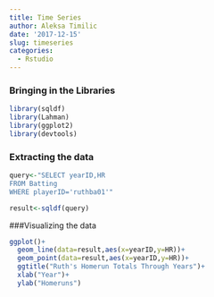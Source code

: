 ```yaml
---
title: Time Series
author: Aleksa Timilic
date: '2017-12-15'
slug: timeseries
categories:
  - Rstudio
---
```



### Bringing in the Libraries
```r
library(sqldf)
library(Lahman)
library(ggplot2)
library(devtools)
```

### Extracting the data
```r
query<-"SELECT yearID,HR
FROM Batting
WHERE playerID='ruthba01'"

result<-sqldf(query)
```


###Visualizing the data
```r
ggplot()+
  geom_line(data=result,aes(x=yearID,y=HR))+
  geom_point(data=result,aes(x=yearID,y=HR))+
  ggtitle("Ruth's Homerun Totals Through Years")+
  xlab("Year")+
  ylab("Homeruns")
```
